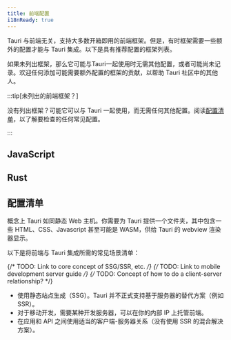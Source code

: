 ```yaml
---
title: 前端配置
i18nReady: true
---
```



Tauri 与前端无关，支持大多数开箱即用的前端框架。但是，有时框架需要一些额外的配置才能与 Tauri 集成。以下是具有推荐配置的框架列表。

如果未列出框架，那么它可能与Tauri一起使用时无需其他配置，或者可能尚未记录。欢迎任何添加可能需要额外配置的框架的贡献，以帮助 Tauri 社区中的其他人。

:::tip[未列出的前端框架？]

没有列出框架？可能它可以与 Tauri 一起使用，而无需任何其他配置。阅读[配置清单](#配置清单)，以了解要检查的任何常见配置。

:::

## JavaScript

<CardGrid>
	<LinkCard title="Next.js" href="/zh-cn/guide/frontend/nextjs" />
	<LinkCard title="Nuxt" href="/zh-cn/guide/frontend/nuxt" />
	<LinkCard title="Qwik" href="/zh-cn/guide/frontend/qwik" />
	<LinkCard title="Svelte" href="/zh-cn/guide/frontend/svelte" />
	<LinkCard title="Vite" href="/zh-cn/guide/frontend/vite" />
	<LinkCard
		title="Webpack"
		href="/zh-cn/guide/frontend/webpack"
	/>
</CardGrid>

## Rust

<CardGrid>
	<LinkCard title="Leptos" href="/zh-cn/guide/frontend/leptos" />
	<LinkCard
		title="Sycamore"
		href="/zh-cn/guide/frontend/sycamore"
	/>
	<LinkCard title="Trunk" href="/zh-cn/guide/frontend/trunk" />
	<LinkCard title="Yew" href="/zh-cn/guide/frontend/yew" />
</CardGrid>

## 配置清单

概念上 Tauri 如同静态 Web 主机。你需要为 Tauri 提供一个文件夹，其中包含一些 HTML、CSS、Javascript 甚至可能是 WASM，供给 Tauri 的 webview 渲染器显示。

以下是将前端与 Tauri 集成所需的常见场景清单：

{/* TODO: Link to core concept of SSG/SSR, etc. */}
{/* TODO: Link to mobile development server guide */}
{/* TODO: Concept of how to do a client-server relationship? */}

- 使用静态站点生成（SSG）。Tauri 并不正式支持基于服务器的替代方案（例如 SSR）。
- 对于移动开发，需要某种开发服务器，可以在你的内部 IP 上托管前端。
- 在应用和 API 之间使用适当的客户端-服务器关系（没有使用 SSR 的混合解决方案）。
